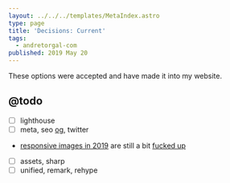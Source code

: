 ```yaml
---
layout: ../../../templates/MetaIndex.astro
type: page
title: 'Decisions: Current'
tags:
  - andretorgal-com
published: 2019 May 20
---
```


<Abstract>

These options were accepted and have made it into my website.

</Abstract>

## @todo

- [ ] lighthouse
- [ ] meta, seo [og](https://developers.facebook.com/docs/sharing/webmasters#markup), twitter
- [responsive images in 2019](https://ericportis.com/posts/2014/srcset-sizes/#part-2) are still a bit [fucked up](https://cloudfour.com/thinks/the-real-conflict-behind-picture-and-srcset/)
- [ ] assets, sharp
- [ ] unified, remark, rehype
